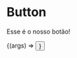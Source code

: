 
<Meta title="Components/Button" component={Button} />

# Button

Esse é o nosso botão!

<ArgsTable of={Button} />


<Canvas>
  <Story
    name="Nome da história"
    args={{
      ...Button.defaultProps,
      label: 'Nosso Botão'
    }}
  >
    {(args) => <Button {...args} />}
  </Story>
</Canvas>